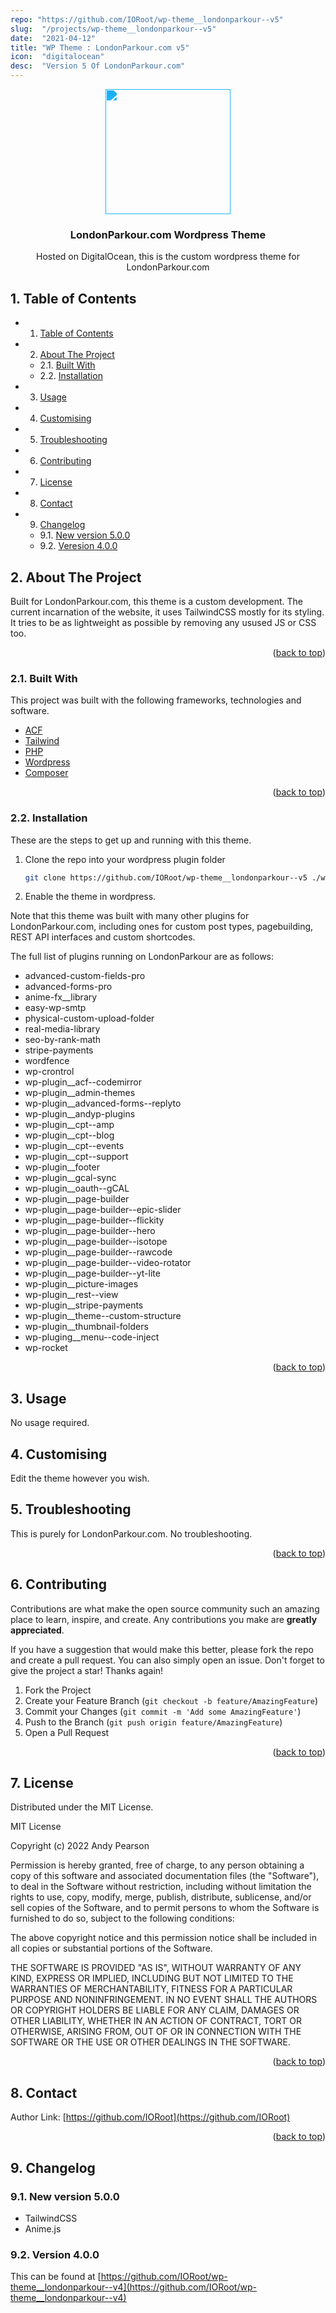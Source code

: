 ```yaml
---
repo: "https://github.com/IORoot/wp-theme__londonparkour--v5"
slug:  "/projects/wp-theme__londonparkour--v5"
date:  "2021-04-12"
title: "WP Theme : LondonParkour.com v5"
icon:  "digitalocean"
desc:  "Version 5 Of LondonParkour.com"
---
```


<div id="top"></div>

<div align="center">

<div style="filter: invert(55%) sepia(83%) saturate(823%) hue-rotate(171deg) brightness(105%) contrast(94%);">
<img src="https://svg-rewriter.sachinraja.workers.dev/?url=https%3A%2F%2Fcdn.jsdelivr.net%2Fnpm%2F%40mdi%2Fsvg%406.7.96%2Fsvg%2Fdiving-scuba-flag.svg&fill=%23B91C1C&width=200px&height=200px" style="width:200px;"/>
</div>

<h3 align="center">LondonParkour.com Wordpress Theme</h3>

<p align="center">
    Hosted on DigitalOcean, this is the custom wordpress theme for LondonParkour.com
</p>    
</div>

##  1. <a name='TableofContents'></a>Table of Contents


* 1. [Table of Contents](#TableofContents)
* 2. [About The Project](#AboutTheProject)
	* 2.1. [Built With](#BuiltWith)
	* 2.2. [Installation](#Installation)
* 3. [Usage](#Usage)
* 4. [ Customising](#Customising)
* 5. [Troubleshooting](#Troubleshooting)
* 6. [Contributing](#Contributing)
* 7. [License](#License)
* 8. [Contact](#Contact)
* 9. [Changelog](#Changelog)
	* 9.1. [New version 5.0.0](#Newversion5.0.0)
	* 9.2. [Veresion 4.0.0](#Veresion4.0.0)


##  2. <a name='AboutTheProject'></a>About The Project

Built for LondonParkour.com, this theme is a custom development. The current incarnation of the website, it uses TailwindCSS mostly for its styling.
It tries to be as lightweight as possible by removing any usused JS or CSS too. 

<p align="right">(<a href="#top">back to top</a>)</p>


###  2.1. <a name='BuiltWith'></a>Built With

This project was built with the following frameworks, technologies and software.

* [ACF](https://www.advancedcustomfields.com/)
* [Tailwind](https://www.tailwindcss.com/)
* [PHP](https://php.net/)
* [Wordpress](https://wordpress.org/)
* [Composer](https://getcomposer.org/)

<p align="right">(<a href="#top">back to top</a>)</p>


###  2.2. <a name='Installation'></a>Installation

These are the steps to get up and running with this theme.

1. Clone the repo into your wordpress plugin folder
    ```sh
    git clone https://github.com/IORoot/wp-theme__londonparkour--v5 ./wp-content/themes/londonparkour
    ```
1. Enable the theme in wordpress.

Note that this theme was built with many other plugins for LondonParkour.com, including ones for custom post types, pagebuilding, REST API interfaces and custom shortcodes.

The full list of plugins running on LondonParkour are as follows:

-  advanced-custom-fields-pro
-  advanced-forms-pro
-  anime-fx__library
-  easy-wp-smtp
-  physical-custom-upload-folder
-  real-media-library
-  seo-by-rank-math
-  stripe-payments
-  wordfence
-  wp-crontrol
-  wp-plugin__acf--codemirror
-  wp-plugin__admin-themes
-  wp-plugin__advanced-forms--replyto
-  wp-plugin__andyp-plugins
-  wp-plugin__cpt--amp
-  wp-plugin__cpt--blog
-  wp-plugin__cpt--events
-  wp-plugin__cpt--support
-  wp-plugin__footer
-  wp-plugin__gcal-sync
-  wp-plugin__oauth--gCAL
-  wp-plugin__page-builder
-  wp-plugin__page-builder--epic-slider
-  wp-plugin__page-builder--flickity
-  wp-plugin__page-builder--hero
-  wp-plugin__page-builder--isotope
-  wp-plugin__page-builder--rawcode
-  wp-plugin__page-builder--video-rotator
-  wp-plugin__page-builder--yt-lite
-  wp-plugin__picture-images
-  wp-plugin__rest--view
-  wp-plugin__stripe-payments
-  wp-plugin__theme--custom-structure
-  wp-plugin__thumbnail-folders
-  wp-pluging__menu--code-inject
-  wp-rocket

<p align="right">(<a href="#top">back to top</a>)</p>



##  3. <a name='Usage'></a>Usage

No usage required.

##  4. <a name='Customising'></a> Customising

Edit the theme however you wish.

##  5. <a name='Troubleshooting'></a>Troubleshooting

This is purely for LondonParkour.com. No troubleshooting.

<p align="right">(<a href="#top">back to top</a>)</p>


##  6. <a name='Contributing'></a>Contributing

Contributions are what make the open source community such an amazing place to learn, inspire, and create. Any contributions you make are **greatly appreciated**.

If you have a suggestion that would make this better, please fork the repo and create a pull request. You can also simply open an issue.
Don't forget to give the project a star! Thanks again!

1. Fork the Project
2. Create your Feature Branch (`git checkout -b feature/AmazingFeature`)
3. Commit your Changes (`git commit -m 'Add some AmazingFeature'`)
4. Push to the Branch (`git push origin feature/AmazingFeature`)
5. Open a Pull Request

<p align="right">(<a href="#top">back to top</a>)</p>



##  7. <a name='License'></a>License

Distributed under the MIT License.

MIT License

Copyright (c) 2022 Andy Pearson

Permission is hereby granted, free of charge, to any person obtaining a copy
of this software and associated documentation files (the "Software"), to deal
in the Software without restriction, including without limitation the rights
to use, copy, modify, merge, publish, distribute, sublicense, and/or sell
copies of the Software, and to permit persons to whom the Software is
furnished to do so, subject to the following conditions:

The above copyright notice and this permission notice shall be included in all
copies or substantial portions of the Software.

THE SOFTWARE IS PROVIDED "AS IS", WITHOUT WARRANTY OF ANY KIND, EXPRESS OR
IMPLIED, INCLUDING BUT NOT LIMITED TO THE WARRANTIES OF MERCHANTABILITY,
FITNESS FOR A PARTICULAR PURPOSE AND NONINFRINGEMENT. IN NO EVENT SHALL THE
AUTHORS OR COPYRIGHT HOLDERS BE LIABLE FOR ANY CLAIM, DAMAGES OR OTHER
LIABILITY, WHETHER IN AN ACTION OF CONTRACT, TORT OR OTHERWISE, ARISING FROM,
OUT OF OR IN CONNECTION WITH THE SOFTWARE OR THE USE OR OTHER DEALINGS IN THE
SOFTWARE.

<p align="right">(<a href="#top">back to top</a>)</p>



##  8. <a name='Contact'></a>Contact

Author Link: [https://github.com/IORoot](https://github.com/IORoot)

<p align="right">(<a href="#top">back to top</a>)</p>

##  9. <a name='Changelog'></a>Changelog

###  9.1. <a name='Newversion5.0.0'></a>New version 5.0.0

- TailwindCSS
- Anime.js

###  9.2. <a name='Version4.0.0'></a>Version 4.0.0

This can be found at [https://github.com/IORoot/wp-theme__londonparkour--v4](https://github.com/IORoot/wp-theme__londonparkour--v4)

